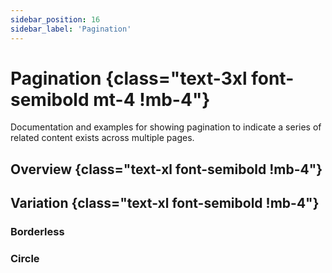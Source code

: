 ```yaml
---
sidebar_position: 16
sidebar_label: 'Pagination'
---
```


# Pagination {class="text-3xl font-semibold mt-4 !mb-4"}

Documentation and examples for showing pagination to indicate a series of related content exists across multiple pages.

## Overview {class="text-xl font-semibold !mb-4"}

<Overview />

## Variation {class="text-xl font-semibold !mb-4"}

### Borderless
<VariationBorderless />

### Circle
<VariationCircle />
